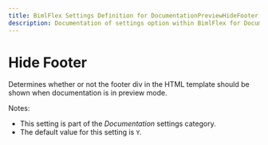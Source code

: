 ---
title: BimlFlex Settings Definition for DocumentationPreviewHideFooter
description: Documentation of settings option within BimlFlex for DocumentationPreviewHideFooter
---
<head>
  <meta name="varigenceProduct" content="BimlFlex"></meta>
  <meta name="varigenceArticleType" content="Reference"></meta>
</head>


# Hide Footer

Determines whether or not the footer div in the HTML template should be shown when documentation is in preview mode.

Notes:

* This setting is part of the *Documentation* settings category.
* The default value for this setting is `Y`.
